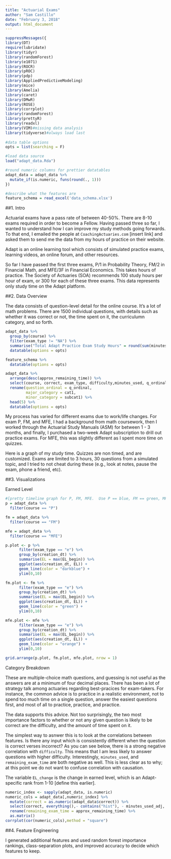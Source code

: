 ```yaml
---
title: "Actuarial Exams"
author: "Sam Castillo"
date: "February 3, 2018"
output: html_document
---
```


```r
suppressMessages({
library(DT)
require(lubridate)
library(tidyr)
library(randomForest)
library(e1071)
library(ROCR)
library(pROC)
library(pdp)
library(AppliedPredictiveModeling)
library(mice)
library(Amelia)
library(caret)
library(DMwR)
library(ROSE)
library(corrplot)
library(randomForest)
library(prettyR)
library(readxl)
library(VIM)#missing data analysis
library(tidyverse)#always load last
  
#data table options
opts = list(searching = F)

#load data source
load("adapt_data.Rda")

#round numeric columns for prettier datatables
adapt_data = adapt_data %>% 
  mutate_if(is.numeric, funs(round(., 1)))
})

#describe what the features are
feature_schema = read_excel('data_schema.xlsx')
```
##1.  Intro

Actuarial exams have a pass rate of between 40-50%.  There are 8-10 exams required in order to become a Fellow.  Having passed three so far, I wanted to understand how I can improve my study methods going forwards.  To that end, I emailed the people at `CoachingActuaries.com` [insert link] and asked them to send me the data from my hours of practice on their website.

Adapt is an online learning tool which consists of simulated practice exams, learning videos, an online forum, and other resources.

So far I have passed the first three exams, P/1 in Probability Theory, FM/2 in Financial Math, and MFE/3F in Financial Economics.  This takes hours of practice.  The Society of Actuaries (SOA) recommends 100 study hours per hour of exam, or 300 for each of these three exams.  This data represents only study time on the Adapt platform.

##2.  Data Overview

The data consists of question-level detail for the online course.  It's a lot of math problems.  There are 1500 individual questions, with details such as whether it was correct or not, the time spent on it, the curriculumn category, and so forth.

```r
adapt_data %>% 
  group_by(course) %>% 
  filter(exam_type != "NA") %>% 
  summarise("Total Adapt Practice Exam Study Hours" = round(sum(minutes_used, na.rm = T)/60,1)) %>% 
  datatable(options = opts)
```


```r
feature_schema %>% 
  datatable(options = opts)
```


```r
adapt_data %>% 
  arrange(desc(approx_remaining_time)) %>% 
  select(course, correct, exam_type, difficulty,minutes_used, q_ordinal, cat1, subcat1) %>% 
  rename(question_ordinal = q_ordinal,
         major_category = cat1,
         minor_category = subcat1) %>% 
  head(5) %>% 
  datatable(options = opts)
```

My process has varied for different exams due to work/life changes.  For exam P, FM, and MFE, I had a background from math coursework, then I worked through the Actuarial Study Manuals (ASM) for between 1 - 3 months, and finally, I purchased a two-week Adapt subscription to drill out practice exams.  For MFE, this was slightly different as I spent more time on quizzes.

Here is a graph of my study time.  Quizzes are non timed, and are customized.  Exams are limited to 3 hours, 30 questions from a simulated topic, and I tried to not cheat during these (e.g., look at notes, pause the exam, phone a friend, etc). 


##3. Visualizations

Earned Level

```r
#[pretty timeline graph for P, FM, MFE.  Use P == blue, FM == green, MFE == orange]
p = adapt_data %>% 
  filter(course == "P")

fm = adapt_data %>% 
  filter(course == "FM")

mfe = adapt_data %>% 
  filter(course == "MFE")

p.plot <- p %>% 
      filter(exam_type == "e") %>% 
      group_by(creation_dt) %>% 
      summarise(EL = max(EL_begin)) %>% 
      ggplot(aes(creation_dt, EL)) +
      geom_line(color = "darkblue") + 
      ylim(0,10)

fm.plot <- fm %>% 
      filter(exam_type == "e") %>% 
      group_by(creation_dt) %>% 
      summarise(EL = max(EL_begin)) %>% 
      ggplot(aes(creation_dt, EL)) +
      geom_line(color = "green") + 
      ylim(0,10)

mfe.plot <- mfe %>% 
      filter(exam_type == "e") %>% 
      group_by(creation_dt) %>% 
      summarise(EL = max(EL_begin)) %>% 
      ggplot(aes(creation_dt, EL)) +
      geom_line(color = "orange") + 
      ylim(0,10)

grid.arrange(p.plot, fm.plot, mfe.plot, nrow = 1)
```

Category Breakdown

These are multiple-choice math questions, and guessing is not useful as the answers are at a minimum of four decimal places.  There has been a lot of strategy talk among actuaries regarding best-pracices for exam-takers.  For instance, the common advice is to practice in a realistic environment, not to spend too much time on a single question, answer the easiest questions first, and most of all to practice, practice, and practice.

The data supports this advice.  Not too surprisingly, the two most importance factors to whether or not any given question is likely to be correct are the difficulty, and the amount of time spent on it.  

The simplest way to asnwer this is to look at the correlations between features.  Is there any input which is consistently different when the question is correct verses incorrect?  As you can see below, there is a strong negative correlation with `difficulty`.  This means that I am less likely to answer questions with higher difficulty.  Interestingly, `minutes_used`, and `remaining_exam_time` are both negative as well.  This is less clear as to why; at this point we do not want to confuse correlation with causation.

The variable `EL_change` is the change in earned level, which is an Adapt-specific rank from 1-10 [define this earlier].

```r
numeric_index <- sapply(adapt_data, is.numeric)
numeric_cols = adapt_data[,numeric_index] %>%
  mutate(correct = as.numeric(adapt_data$correct)) %>%
  select(correct, everything(),- contains("hist"), - minutes_used_adj, -EL_begin, -EL_end, -nth_exam, - nth_e_or_q, -hrs_since_previous_e) %>%
  rename(remaining_exam_time = approx_remaining_time) %>% 
  as.matrix() 
corrplot(cor(numeric_cols),method = "square")
```

##4.  Feature Engineering

I generated additional features and used random forest importance rankings, class-separation plots, and improved accuracy to decide which features to keep.






